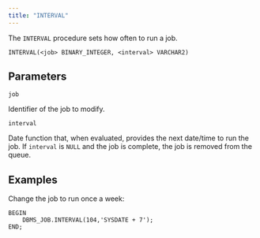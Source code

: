 ```yaml
---
title: "INTERVAL"
---
```


The `INTERVAL` procedure sets how often to run a job.

```text
INTERVAL(<job> BINARY_INTEGER, <interval> VARCHAR2)
```

## Parameters

`job`

 Identifier of the job to modify.

`interval`

 Date function that, when evaluated, provides the next date/time to run the job. If `interval` is `NULL` and the job is complete, the job is removed from the queue.

## Examples

Change the job to run once a week:

```text
BEGIN
    DBMS_JOB.INTERVAL(104,'SYSDATE + 7');
END;
```
